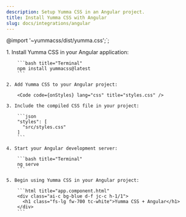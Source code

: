 ```yaml
---
description: Setup Yumma CSS in an Angular project.
title: Install Yumma CSS with Angular
slug: docs/integrations/angular
---
```



@import '~yummacss/dist/yumma.css';`;

<Steps>
    1. Install Yumma CSS in your Angular application:

        ```bash title="Terminal"
        npm install yummacss@latest
        ```

    2. Add Yumma CSS to your Angular project:

        <Code code={onStyles} lang="css" title="styles.css" />

    3. Include the compiled CSS file in your project:

        ```json
        "styles": [
          "src/styles.css"
        ]
        ```

    4. Start your Angular development server:

        ```bash title="Terminal"
        ng serve
        ```

    5. Begin using Yumma CSS in your Angular project:

        ```html title="app.component.html"
        <div class="ai-c bg-blue d-f jc-c h-1/1">
          <h1 class="fs-lg fw-700 tc-white">Yumma CSS + Angular</h1>
        </div>
        ```
</Steps>